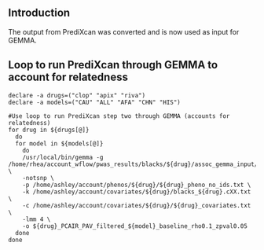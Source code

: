 ## Introduction

The output from PrediXcan was converted and is now used as input for GEMMA.

## Loop to run PrediXcan through GEMMA to account for relatedness

```{}
declare -a drugs=("clop" "apix" "riva")
declare -a models=("CAU" "ALL" "AFA" "CHN" "HIS")

#Use loop to run PrediXcan step two through GEMMA (accounts for relatedness)
for drug in ${drugs[@]}
  do
  for model in ${models[@]}
    do
    /usr/local/bin/gemma -g /home/rhea/account_wflow/pwas_results/blacks/${drug}/assoc_gemma_input/blacks_${drug}_PCAIR_PAV_filtered_${model}_baseline_rho0.1_zpval0.05_gemma.txt \
    -notsnp \
    -p /home/ashley/account/phenos/${drug}/${drug}_pheno_no_ids.txt \
    -k /home/ashley/account/covariates/${drug}/blacks_${drug}.cXX.txt \
    -c /home/ashley/account/covariates/${drug}/${drug}_covariates.txt \
    -lmm 4 \
    -o ${drug}_PCAIR_PAV_filtered_${model}_baseline_rho0.1_zpval0.05
  done
done
```
